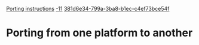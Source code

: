 [[Property:title|Porting instructions]]
[[Property:weight|-11]]
[[Property:uuid|381d6e34-799a-3ba8-b1ec-c4ef73bce54f]]
=Porting from one platform to another=




